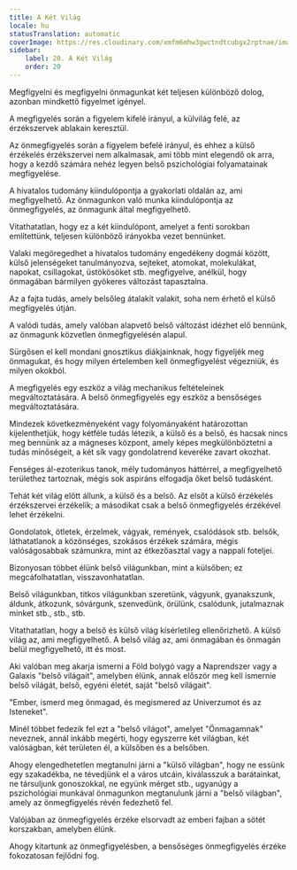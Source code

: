 ```yaml
---
title: A Két Világ
locale: hu
statusTranslation: automatic
coverImage: https://res.cloudinary.com/xmfm6mhw3gwctndtcubgx2rptnae/image/upload/v1740468922/small_cover_tratado_de_psicologia_revolucionaria_a4c0dca4e0.webp
sidebar:
    label: 20. A Két Világ
    order: 20
---
```

Megfigyelni és megfigyelni önmagunkat két teljesen különböző dolog, azonban mindkettő figyelmet igényel.

A megfigyelés során a figyelem kifelé irányul, a külvilág felé, az érzékszervek ablakain keresztül.

Az önmegfigyelés során a figyelem befelé irányul, és ehhez a külső érzékelés érzékszervei nem alkalmasak, ami több mint elegendő ok arra, hogy a kezdő számára nehéz legyen belső pszichológiai folyamatainak megfigyelése.

A hivatalos tudomány kiindulópontja a gyakorlati oldalán az, ami megfigyelhető. Az önmagunkon való munka kiindulópontja az önmegfigyelés, az önmagunk által megfigyelhető.

Vitathatatlan, hogy ez a két kiindulópont, amelyet a fenti sorokban említettünk, teljesen különböző irányokba vezet bennünket.

Valaki megöregedhet a hivatalos tudomány engedékeny dogmái között, külső jelenségeket tanulmányozva, sejteket, atomokat, molekulákat, napokat, csillagokat, üstökösöket stb. megfigyelve, anélkül, hogy önmagában bármilyen gyökeres változást tapasztalna.

Az a fajta tudás, amely belsőleg átalakít valakit, soha nem érhető el külső megfigyelés útján.

A valódi tudás, amely valóban alapvető belső változást idézhet elő bennünk, az önmagunk közvetlen önmegfigyelésén alapul.

Sürgősen el kell mondani gnosztikus diákjainknak, hogy figyeljék meg önmagukat, és hogy milyen értelemben kell önmegfigyelést végezniük, és milyen okokból.

A megfigyelés egy eszköz a világ mechanikus feltételeinek megváltoztatására. A belső önmegfigyelés egy eszköz a bensőséges megváltoztatására.

Mindezek következményeként vagy folyományaként határozottan kijelenthetjük, hogy kétféle tudás létezik, a külső és a belső, és hacsak nincs meg bennünk az a mágneses központ, amely képes megkülönböztetni a tudás minőségeit, a két sík vagy gondolatrend keveréke zavart okozhat.

Fenséges ál-ezoterikus tanok, mély tudományos háttérrel, a megfigyelhető területhez tartoznak, mégis sok aspiráns elfogadja őket belső tudásként.

Tehát két világ előtt állunk, a külső és a belső. Az elsőt a külső érzékelés érzékszervei érzékelik; a másodikat csak a belső önmegfigyelés érzékével lehet érzékelni.

Gondolatok, ötletek, érzelmek, vágyak, remények, csalódások stb. belsők, láthatatlanok a közönséges, szokásos érzékek számára, mégis valóságosabbak számunkra, mint az étkezőasztal vagy a nappali foteljei.

Bizonyosan többet élünk belső világunkban, mint a külsőben; ez megcáfolhatatlan, visszavonhatatlan.

Belső világunkban, titkos világunkban szeretünk, vágyunk, gyanakszunk, áldunk, átkozunk, sóvárgunk, szenvedünk, örülünk, csalódunk, jutalmaznak minket stb., stb., stb.

Vitathatatlan, hogy a belső és külső világ kísérletileg ellenőrizhető. A külső világ az, ami megfigyelhető. A belső világ az, ami önmagában és önmagán belül megfigyelhető, itt és most.

Aki valóban meg akarja ismerni a Föld bolygó vagy a Naprendszer vagy a Galaxis "belső világait", amelyben élünk, annak először meg kell ismernie belső világát, belső, egyéni életét, saját "belső világait".

"Ember, ismerd meg önmagad, és megismered az Univerzumot és az Isteneket".

Minél többet fedezik fel ezt a "belső világot", amelyet "Önmagamnak" neveznek, annál inkább megérti, hogy egyszerre két világban, két valóságban, két területen él, a külsőben és a belsőben.

Ahogy elengedhetetlen megtanulni járni a "külső világban", hogy ne essünk egy szakadékba, ne tévedjünk el a város utcáin, kiválasszuk a barátainkat, ne társuljunk gonoszokkal, ne együnk mérget stb., ugyanúgy a pszichológiai munkával önmagunkon megtanulunk járni a "belső világban", amely az önmegfigyelés révén fedezhető fel.

Valójában az önmegfigyelés érzéke elsorvadt az emberi fajban a sötét korszakban, amelyben élünk.

Ahogy kitartunk az önmegfigyelésben, a bensőséges önmegfigyelés érzéke fokozatosan fejlődni fog.

